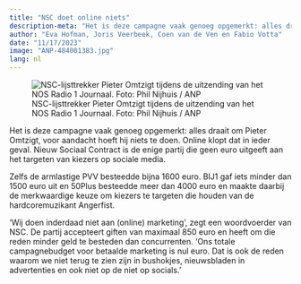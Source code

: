 ```yaml
---
title: "NSC doet online niets"
description-meta: "Het is deze campagne vaak genoeg opgemerkt: alles draait om Pieter Omtzigt, voor aandacht hoeft hij niets te doen. Online klopt dat in ieder geval. Nieuw Sociaal Contract is de enige partij die geen euro uitgeeft aan het targeten van kiezers op sociale media."
author: "Eva Hofman, Joris Veerbeek, Coen van de Ven en Fabio Votta"
date: "11/17/2023"
image: "ANP-484001383.jpg"
lang: nl
---
```


![NSC-lijsttrekker Pieter Omtzigt tijdens de uitzending van het NOS Radio 1 Journaal. Foto: Phil Nijhuis / ANP](ANP-484001383.jpg)

Het is deze campagne vaak genoeg opgemerkt: alles draait om Pieter Omtzigt, voor aandacht hoeft hij niets te doen. Online klopt dat in ieder geval. Nieuw Sociaal Contract is de enige partij die geen euro uitgeeft aan het targeten van kiezers op sociale media.

Zelfs de armlastige PVV besteedde bijna 1600 euro. BIJ1 gaf iets minder dan 1500 euro uit en 50Plus besteedde meer dan 4000 euro en maakte daarbij de merkwaardige keuze om kiezers te targeten die houden van de hardcoremuzikant Angerfist.

‘Wij doen inderdaad niet aan (online) marketing’, zegt een woordvoerder van NSC. De partij accepteert giften van maximaal 850 euro en heeft om die reden minder geld te besteden dan concurrenten. ‘Ons totale campagnebudget voor betaalde marketing is nul euro. Dat is ook de reden waarom we niet terug te zien zijn in bushokjes, nieuwsbladen in advertenties en ook niet op de niet op socials.’